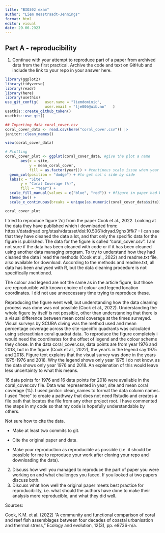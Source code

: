```yaml
---
title: "BIO302 exam"
author: "Liem Oeastraadt-Jennings"
format: html
editor: visual
date: 29.06.2023
---
```


## Part A - reproducibility

1.  Continue with your attempt to reproduce part of a paper from archived data from the first practical. Archive the code and text on GitHub and include the link to your repo in your answer here.

```r
library(ggplot2) 
library(tidyverse) 
library(readr) 
library(here) 
library(usethis) 
use_git_config(   user.name = "liemdominic",    
                  user.email = "lje006@uib.no"   ) 
usethis::create_github_token() 
usethis::use_git()
```

```r
## Importing data coral_cover.csv
coral_cover_data <- read.csv(here("coral_cover.csv")) |>
janitor::clean_names()

view(coral_cover_data)

# Plotting
coral_cover_plot <- ggplot(coral_cover_data, #give the plot a name
       aes(x = site, 
           y = mean_coral_cover, 
           fill = as.factor(year))) + #continous scale issue when year not a factor
  geom_col(position = "dodge") + #to get col's side by side
  labs(x = "Site", 
       y = "Coral Coverage (%)", 
       fill = "Year") +
  scale_fill_manual(values = c("blue", "red")) + #figure in paper had blue and red colours, not exactly sure which shade used.
  theme_bw() +
  scale_x_continuous(breaks = unique(as.numeric(coral_cover_data$site))) #to get a continous scale on x axis

coral_cover_plot
```

I tried to reproduce figure 2c) from the paper Cook et al., 2022. Looking at the data they have published which i downloaded from: https://datadryad.org/stash/dataset/doi:10.5061/dryad.9ghx3ffk7 - I can see that they have cleaned the data a lot, and that only the specific data for the figure is published. The data for the figure is called "coral_cover.csv". I am not sure if the data has been cleaned with code or if it has been cleaned using another data managing program. To try to understand how they had cleaned the data i read the methods (Cook et al., 2022) and readme.txt file, also available for download. According to the methods and readme.txt, all data has been analysed with R, but the data cleaning procedure is not specifically mentioned.

The colour and legend are not the same as in the article figure, but those are reproducible with known choice of colour and legend location coordinates. I did not use unneccessary time trying to reproduce these.

Reproducing the figure went well, but understanding how the data cleaning process was done was not possible (Cook et al., 2022). Understanding the whole figure by itself is not possible, other than understanding that there is a visual difference between mean coral coverage at the times surveyed. Visual surveys by SCUBA diving was the method used and mean percentage coverage across the site-specific quadrants was calculated using scleractinian coral quadrat data. To reproduce the figure completely i would need the coordinates for the offset of legend and the colour scheme they chose. In the data coral_cover.csv, data points are from year 1976 and 2018, but in the figure (Cook et al., 2022), the year's in the legend say 1975 and 2018. Figure text explains that the visual survey was done in the years 1975-1976 and 2018. Why the legend shows only year 1975 i do not know, as the data shows only year 1976 and 2018. An explenation of this would leave less uncertainty to what this means.

16 data points for 1976 and 16 data points for 2018 were available in the coral_cover.csv file. Data was represented in year, site and mean coral coverage (%). I used janitor::clean_names to format the data column names. I used "here" to create a pathway that does not need Rstudio and creates a file path that locates the file from any other project root. I have commented the steps in my code so that my code is hopefully understandable by others.

Not sure how to cite the data.

-   Make at least two commits to git.

-   Cite the original paper and data.

-   Make your reproduction as reproducible as possible (i.e. it should be possible for me to reproduce your work after cloning your repo and downloading the data).

2.  Discuss how well you managed to reproduce the part of paper you were working on and what challenges you faced. If you looked at two papers discuss both.
3.  Discuss what how well the original paper meets best practice for reproducibility, i.e. what should the authors have done to make their analysis more reproducible, and what they did well.

Sources:

Cook, K.M. et al. (2022) "A community and functional comparison of coral and reef fish assemblages between four decades of coastal urbanisation and thermal stress," Ecology and evolution, 12(3), pp. e8736-n/a.
